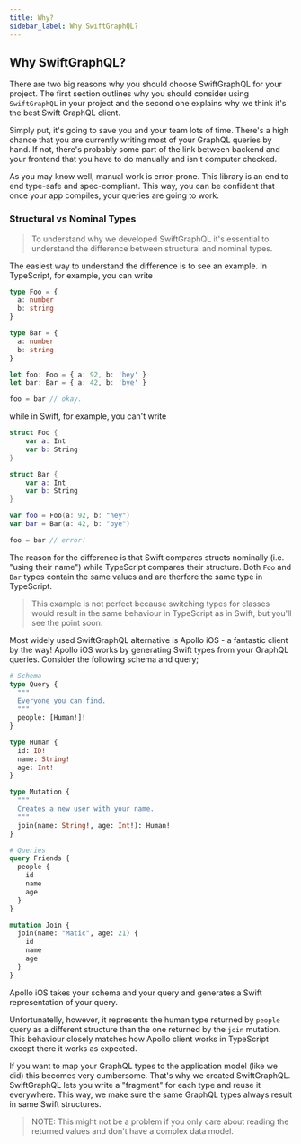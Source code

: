 ```yaml
---
title: Why?
sidebar_label: Why SwiftGraphQL?
---
```


## Why SwiftGraphQL?

There are two big reasons why you should choose SwiftGraphQL for your project. The first section outlines why you should consider using `SwiftGraphQL` in your project and the second one explains why we think it's the best Swift GraphQL client.

Simply put, it's going to save you and your team lots of time. There's a high chance that you are currently writing most of your GraphQL queries by hand. If not, there's probably some part of the link between backend and your frontend that you have to do manually and isn't computer checked.

As you may know well, manual work is error-prone. This library is an end to end type-safe and spec-compliant. This way, you can be confident that once your app compiles, your queries are going to work.

### Structural vs Nominal Types

> To understand why we developed SwiftGraphQL it's essential to understand the difference between structural and nominal types.

The easiest way to understand the difference is to see an example. In TypeScript, for example, you can write

```ts
type Foo = {
  a: number
  b: string
}

type Bar = {
  a: number
  b: string
}

let foo: Foo = { a: 92, b: 'hey' }
let bar: Bar = { a: 42, b: 'bye' }

foo = bar // okay.
```

while in Swift, for example, you can't write

```swift
struct Foo {
	var a: Int
	var b: String
}

struct Bar {
	var a: Int
	var b: String
}

var foo = Foo(a: 92, b: "hey")
var bar = Bar(a: 42, b: "bye")

foo = bar // error!
```

The reason for the difference is that Swift compares structs nominally (i.e. "using their name") while TypeScript compares their structure. Both `Foo` and `Bar` types contain the same values and are therfore the same type in TypeScript.

> This example is not perfect because switching types for classes would result in the same behaviour in TypeScript as in Swift, but you'll see the point soon.

Most widely used SwiftGraphQL alternative is Apollo iOS - a fantastic client by the way! Apollo iOS works by generating Swift types from your GraphQL queries. Consider the following schema and query;

```graphql
# Schema
type Query {
  """
  Everyone you can find.
  """
  people: [Human!]!
}

type Human {
  id: ID!
  name: String!
  age: Int!
}

type Mutation {
  """
  Creates a new user with your name.
  """
  join(name: String!, age: Int!): Human!
}

# Queries
query Friends {
  people {
    id
    name
    age
  }
}

mutation Join {
  join(name: "Matic", age: 21) {
    id
    name
    age
  }
}
```

Apollo iOS takes your schema and your query and generates a Swift representation of your query.

Unfortunatelly, however, it represents the human type returned by `people` query as a different structure than the one returned by the `join` mutation. This behaviour closely matches how Apollo client works in TypeScript except there it works as expected.

If you want to map your GraphQL types to the application model (like we did) this becomes very cumbersome. That's why we created SwiftGraphQL. SwiftGraphQL lets you write a "fragment" for each type and reuse it everywhere. This way, we make sure the same GraphQL types always result in same Swift structures.

> NOTE: This might not be a problem if you only care about reading the returned values and don't have a complex data model.
